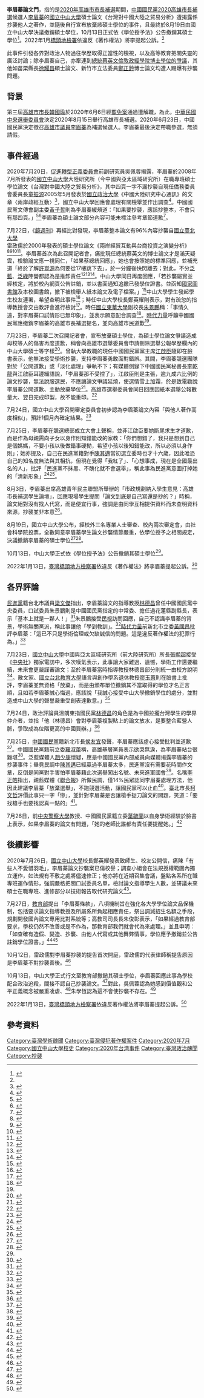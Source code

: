 '''李眉蓁論文門'''，指的是[[2020年高雄市市長補選|2020年高雄市市長補選]]期間，[[中國國民黨|中國國民黨]][[2020年高雄市市長補選|2020高雄市長補選]]候選人[[李眉蓁|李眉蓁]]的[[國立中山大學|國立中山大學]]碩士論文《台灣對中國大陸之貿易分析》遭揭露係抄襲他人之著作，並隨後自行宣布放棄該碩士學位的事件，且最終於8月19日由國立中山大學決議撤銷碩士學位，10月13日正式依《學位授予法》公告撤銷其碩士學位<ref name="國立中山大學">{{Cite web|title=公告撤銷本校社會科學院大陸研究所碩士在職專班97年6月畢業生李眉蓁之社會科學碩士學位|url=https://oaa.nsysu.edu.tw/p/406-1003-244600,r702.php?Lang=zh-tw|accessdate=2020-10-18|date=2020-10-13|publisher=國立中山大學|language=zh-tw|archive-date=2020-10-20|archive-url=https://web.archive.org/web/20201020082242/https://oaa.nsysu.edu.tw/p/406-1003-244600,r702.php?Lang=zh-tw|dead-url=no}}</ref>。2022年1月[[臺灣橋頭地方檢察署|橋頭地檢署]]依違反《著作權法》將李提起公訴。<ref  name="TCDPO220113" />

此事件引發各界對政治人物過往學歷取得正當性的檢視，以及高等教育把關失靈的廣泛討論；除李眉蓁自己，亦牽連到[[蔡英文學位門|總統蔡英文倫敦政經學院博士學位的爭議]]，其他如苗栗縣長[[徐耀昌|徐耀昌]]碩士論文、新竹市立法委員[[鄭正鈐|鄭正鈐]]博士論文均遭人踢爆有抄襲問題。

==背景==
{{main|2020年高雄市市長補選}}第三屆[[高雄市市長|高雄市市長]][[韓國瑜|韓國瑜]]於2020年6月6日經[[2020年高雄市市長韓國瑜罷免案|罷免案]]通過遭解職，為此，[[中華民國中央選舉委員會|中華民國中央選舉委員會]]決定2020年8月15日舉行高雄市長補選。2020年6月23日，中國國民黨決定徵召[[高雄市議員列表|高雄市議員]][[李眉蓁|李眉蓁]]為補選候選人。李眉蓁最後決定帶職參選，無須請假。

==事件經過==
2020年7月20日，[[促進轉型正義委員會|促進轉型正義委員會]]前副研究員吳佩蓉揭露，李眉蓁於2008年7月所發表的[[國立中山大學|國立中山大學]]大陸研究所（今中國與亞太區域研究所）在職專班碩士學位論文《台灣對中國大陸之貿易分析》，其中四頁一字不漏抄襲自現任僑務委員會委員長[[童振源|童振源]]2005年5月發表於[[國立政治大學|國立政治大學]]《中國大陸研究中心通訊》的文章〈兩岸政經互動〉<ref>{{Cite news|title=碩士論文遭爆抄襲 李眉蓁喊抱歉：被拿出來討論覺得受寵若驚|url=https://www.storm.mg/article/2869169|accessdate=2020-07-22|date=2020-07-20|language=zh-TW|author=朱冠諭|publisher=風傳媒|archive-date=2020-07-21|archive-url=https://web.archive.org/web/20200721174434/https://www.storm.mg/article/2869169|dead-url=no}}</ref>，國立中山大學回應會處理有關檢舉並作出調查<ref>{{Cite news|url=https://www.storm.mg/article/2870693|title=遭爆碩論「連抄4頁」！李眉蓁僅為「未標注」道歉　中山大學回應了|author=陳煜|date=2020-07-21|publisher=風傳媒|accessdate=2020-07-22|language=zh-tw|archive-date=2020-07-21|archive-url=https://web.archive.org/web/20200721231905/https://www.storm.mg/article/2870693|dead-url=no}}</ref>。中國國民黨文傳會副主委[[黃子哲|黃子哲]]則為李眉蓁緩頰道：「如果要抄襲，應該抄整本，不會只有那四頁。」<ref>{{Cite web |url=https://www.storm.mg/article/2873867 |title=4頁不算抄是真的？李眉蓁論文爽抄「整本123頁」　最大苦主其實是他 |accessdate=2020-07-29 |archive-date=2020-07-30 |archive-url=https://web.archive.org/web/20200730072121/https://www.storm.mg/article/2873867 |dead-url=no }}</ref><ref>{{Cite web |url=https://www.ftvnews.com.tw/news/detail/2020722P11M1 |title=黨內護航李眉蓁 「抄襲不會只抄四頁」 挨批提油救火 |accessdate=2020-08-19 |archive-date=2020-07-26 |archive-url=https://web.archive.org/web/20200726120627/https://www.ftvnews.com.tw/news/detail/2020722P11M1 |dead-url=no }}</ref>李眉蓁為碩士論文部分內容可能未標注參考章節道歉<ref>{{Cite news|url=https://www.cna.com.tw/news/aipl/202007200064.aspx|title=李眉蓁：抱歉碩士論文部分內容可能未標參考章節|author=侯文婷|date=2020-07-20|publisher=中央社|accessdate=2020-07-22|language=zh-tw|archive-date=2020-07-22|archive-url=https://web.archive.org/web/20200722073858/https://www.cna.com.tw/news/aipl/202007200064.aspx|dead-url=no}}</ref>。

7月22日，《[[鏡週刊|鏡週刊]]》再經比對發現，李眉蓁整本論文有96%內容抄襲自[[國立臺北大學|國立臺北大學]]雷政儒於2000年發表的碩士學位論文《兩岸經貿互動與台商投資之演變分析》<ref>{{Cite news|title=【獨家】【論文全抄鐵證曝光1】「4頁不算抄」是真的 爆李眉蓁論文爽抄整本123頁|url=https://www.mirrormedia.mg/story/20200721inv012/|accessdate=2020-07-22|date=2020-07-22|language=zh-TW|author=黃驛淵|publisher=鏡週刊|archive-date=2020-07-22|archive-url=https://web.archive.org/web/20200722053317/https://www.mirrormedia.mg/story/20200721inv012/|dead-url=no}}</ref><ref>{{Cite news|title=【論文全抄鐵證曝光2】有夠扯！李眉蓁按下時間停止器 8年前舊資料沒更新還照抄|url=https://www.mirrormedia.mg/story/20200721inv013/|accessdate=2020-07-22|date=2020-07-22|language=zh-TW|author=黃驛淵|publisher=鏡週刊|archive-date=2020-07-22|archive-url=https://web.archive.org/web/20200722110443/https://www.mirrormedia.mg/story/20200721inv013/|dead-url=no}}</ref><ref>{{Cite news|title=【論文全抄鐵證曝光3】李眉蓁抄襲手法曝光 3大離譜證據讓她賴不掉|url=https://www.mirrormedia.mg/story/20200721inv014/|accessdate=2020-07-22|date=2020-07-22|language=zh-TW|author=黃驛淵|publisher=鏡週刊|archive-date=2020-07-22|archive-url=https://web.archive.org/web/20200722120601/https://www.mirrormedia.mg/story/20200721inv014/|dead-url=no}}</ref><ref>{{Cite news|title=【論文全抄鐵證曝光4】李眉蓁論文全文大公開 鍵盤柯南大家來當|url=https://www.mirrormedia.mg/story/20200721inv015/|accessdate=2020-07-22|date=2020-07-22|language=zh-TW|author=黃驛淵|publisher=鏡週刊|archive-date=2020-07-22|archive-url=https://web.archive.org/web/20200722064241/https://www.mirrormedia.mg/story/20200721inv015/|dead-url=no}}</ref>。李眉蓁首次為此召開記者會，痛批現任總統蔡英文的博士論文才是滿天疑雲，檢驗論文應一視同仁，「如果蔡總統回應」，她也會按照她的標準回應，並補充道「終於了解[[許崑源|許崑源]]為何要從17樓跳下去」，於一分鐘後快閃離去；對此，不分[[泛藍|泛藍]]、[[泛綠|泛綠]]陣營都認為是推卸責任<ref>{{Cite news|url=http://www.bcc.com.tw/newsView.4300245|title=被控論文抄襲 李眉蓁：蔡英文也應說明自己論文疑雲|author=林憲源|date=2020-07-22|publisher=中國廣播公司|accessdate=2020-07-23|language=zh-tw|archive-date=2020-07-23|archive-url=https://web.archive.org/web/20200723070130/http://www.bcc.com.tw/newsView.4300245|dead-url=no}}</ref><ref>{{Cite news|title=【論文全抄鐵證曝光】李眉蓁論文抄襲硬扯蔡英文 同黨議員：快道歉面對|url=https://www.mirrormedia.mg/story/20200723edi001/|accessdate=2020-07-23|date=2020-07-23|language=zh-TW|author=謝文哲|publisher=鏡週刊|archive-date=2020-07-23|archive-url=https://web.archive.org/web/20200723064745/https://www.mirrormedia.mg/story/20200723edi001/|dead-url=no}}</ref><ref>{{Cite news|title=「有看過蔡英文論文嗎」反嗆李眉蓁 民進黨酸：這是藍營候選人的水準？|url=https://www.storm.mg/article/2874790|accessdate=2020-07-23|date=2020-07-22|language=zh-TW|author=顏振凱|publisher=風傳媒|archive-date=2020-07-22|archive-url=https://web.archive.org/web/20200722072746/https://www.storm.mg/article/2874790|dead-url=no}}</ref>。中山大學同日再度回應，「若抄襲屬實並經核定，將於校內網頁公告註銷，並以書面通知追繳已發學位證書。並函知[[中華民國國家圖書館|國家圖書館]]及本校圖書館，撤下被檢舉人紙本論文及電子檔案。」<ref>{{Cite news|title=李眉蓁論文涉抄襲 中山大：若屬實可撤銷學位|url=https://www.cna.com.tw/news/firstnews/202007225004.aspx|accessdate=2020-07-22|date=2020-07-22|language=zh-TW|author=陳朝福|publisher=中央社|archive-date=2020-07-22|archive-url=https://web.archive.org/web/20200722115430/https://www.cna.com.tw/news/firstnews/202007225004.aspx|dead-url=no}}</ref>中山大學學生發起學生校友連署，希望查明此事件<ref>{{Cite news|title=李眉蓁論文風暴 中山大學說重話：教授失職移送教評會|url=https://udn.com/news/story/120934/4723820|accessdate=2020-07-23|date=2020-07-23|publisher=聯合報|work=聯合新聞網|language=zh-TW|author1=王昭月|author2=王慧瑛|archive-date=2020-07-23|archive-url=https://web.archive.org/web/20200723104455/https://udn.com/news/story/120934/4723820|dead-url=no}}</ref>；時任中山大學校長鄭英耀則表示，對有疏忽的指導教授會交由教評會進行檢討<ref>{{cite web|url=https://www.cna.com.tw/news/aipl/202007220401.aspx|date=2020-07-22|title=李眉蓁論文疑抄襲 中山大：將檢討老師疏忽|language=zh-TW|author=陳朝福|publisher=中央社|accessdate=2020-07-30|archive-date=2020-07-25|archive-url=https://web.archive.org/web/20200725075119/https://www.cna.com.tw/news/aipl/202007220401.aspx|dead-url=no}}</ref>。時任[[國立東華大學|國立東華大學]]副校長[[朱景鵬|朱景鵬]]稱：「事情久遠，對李眉蓁口試情形已無印象」，並表示願意配合調查<ref>{{Cite news|title=【論文全抄鐵證曝光4】李眉蓁論文全文大公開 鍵盤柯南大家來當|url=https://tw.appledaily.com/politics/20200722/U7QLXECI6SIJ4TYNUXP6VLOLLM/|accessdate=2020-07-22|date=2020-07-22|language=zh-TW|author=周昭平、曾珮瑛|publisher=蘋果日報|archive-date=2020-07-22|archive-url=https://web.archive.org/web/20200722093031/https://tw.appledaily.com/politics/20200722/U7QLXECI6SIJ4TYNUXP6VLOLLM/|dead-url=no}}</ref>。[[時代力量|時代力量]]呼籲中國國民黨應撤銷李眉蓁的高雄市長補選提名，並向高雄市民道歉<ref name="shiliyuguomindang"/>。

7月23日，李眉蓁二次召開記者會，宣布放棄碩士學位，為碩士學位論文爭議造成母校等人的傷害再度道歉，稱會向高雄市選舉委員會申請刪除選舉公報學歷欄內的中山大學碩士等字樣<ref>{{Cite news|title=【論文全抄鐵證曝光】李眉蓁落淚了　宣布放棄中山大學碩士學位|url=https://www.mirrormedia.mg/story/20200723inv001/|accessdate=2020-07-23|date=2020-07-23|language=zh-TW|author=周怡孜|publisher=鏡週刊|archive-date=2020-07-23|archive-url=https://web.archive.org/web/20200723074211/https://www.mirrormedia.mg/story/20200723inv001/|dead-url=no}}</ref>。曾執大學教職的現任中國國民黨黨主席[[江啟臣|江啟臣]]隨即在臉書表示，他無法接受學術抄襲，支持李眉蓁勇敢面對錯誤。其間，李眉蓁競選團隊對於「公開道歉」或「淡化處理」爭執不下；有媒體側錄下中國國民黨秘書長[[李乾龍|李乾龍]]與江啟臣耳邊細語說，「李眉蓁那不受控了」，江啟臣則是主張，逾九成六比例的論文抄襲，無法說服選民，不應讓論文爭議延燒，使選情雪上加霜，於是致電勸說李眉蓁公開道歉、主動放棄學位<ref>{{Cite news|title=江啟臣親自致電李眉蓁 力勸公開道歉放棄學位|url=https://www.cna.com.tw/news/aipl/202007230339.aspx|accessdate=2020-07-24|date=2020-07-23|language=zh-TW|author=謝佳珍|publisher=中央社|archive-date=2020-07-23|archive-url=https://web.archive.org/web/20200723222629/https://www.cna.com.tw/news/aipl/202007230339.aspx|dead-url=no}}</ref>。高雄市選舉委員會同日回應因紙本選舉公報數量大、翌日完成印製，故不能重印。<ref>{{Cite news|title=李眉蓁放棄碩士學位 選委會：選舉公報明天印好無法刪|url=https://udn.com/news/story/120934/4724088|accessdate=2020-07-23|date=2020-07-23|publisher=聯合報|work=聯合新聞網|language=zh-TW|author=楊濡嘉|archive-date=2020-07-23|archive-url=https://web.archive.org/web/20200723094937/https://udn.com/news/story/120934/4724088|dead-url=no}}</ref>

7月24日，國立中山大學召開審定委員會初步認為李眉蓁論文內容「與他人著作高度相似」，預計1個月內確定結果。<ref>{{Cite news|title=李眉蓁論文涉抄襲 中山大學認定高度相似|url=https://www.cna.com.tw/news/firstnews/202007240226.aspx|accessdate=2020-07-25|language=zh-TW|author=侯文婷|date=2020-07-24|publisher=中央社|archive-date=2020-07-25|archive-url=https://web.archive.org/web/20200725000745/https://www.cna.com.tw/news/firstnews/202007240226.aspx|dead-url=no}}</ref>

7月25日，李眉蓁在競選總部成立大會上聲稱，並非江啟臣要她斷尾求生才道歉，而是作為母親需向子女以身作則知錯能改的家教：「你們想錯了，我只是想到自己是個媽媽，不要小孩以後做錯事硬拗，希望小孩以後知錯能改，所以必須以身作則」；她亦提及，自己在民進黨籍對手[[陳其邁|陳其邁]]當初選立委時也才十六歲，因此唯恐自己的知名度無法與其相抗，但現在覺得「我紅了」、「心想事成，現在是全國最出名的人」，批評「民進黨不抹黑、不醜化就不會選舉」，稱此事為民進黨意圖打掉她的「清新形象」<ref>{{Cite news|title=淚灑競總成立大會稱「我紅了」　李眉蓁：可能抹黑我外面有小孩|url=https://www.mirrormedia.mg/story/20200726edi002/|accessdate=2020-07-27|date=2020-07-26|language=zh-TW|author=黃雅琪|publisher=鏡週刊|archive-date=2020-07-26|archive-url=https://web.archive.org/web/20200726114741/https://www.mirrormedia.mg/story/20200726edi002/|dead-url=no}}</ref><ref>{{Cite news|title=李眉蓁自稱「全國最出名」 痛批民進黨打掉她的「清新形象」|url=https://news.ltn.com.tw/news/politics/breakingnews/3239473|accessdate=2020-07-27|date=2020-07-25|language=zh-TW|author=許麗娟|publisher=自由時報|archive-date=2020-07-27|archive-url=https://web.archive.org/web/20200727113429/https://news.ltn.com.tw/news/politics/breakingnews/3239473|dead-url=no}}</ref>。

8月3日，李眉蓁出席高雄青年民主聯盟所舉辦的「市政規劃納入學生意見：高雄市長補選學生論壇」，回應現場學生提問「論文到底是自己寫還是抄的？」時稱，論文絕對沒有找人代寫，而是便宜行事，強調是由同學互相提供資料而未查明資料來源，抄襲並非本意<ref>{{Cite news|title=學生直球問論文　李眉蓁認便宜行事再扯「同學提供資料」|url=https://www.mirrormedia.mg/story/20200804edi014/|accessdate=2020-08-09|date=2020-08-04|language=zh-TW|author=黃雅琪|publisher=鏡週刊|archive-date=2020-10-13|archive-url=https://web.archive.org/web/20201013133649/https://www.mirrormedia.mg/story/20200804edi014/|dead-url=no}}</ref>。

8月19日，國立中山大學公布，經校外三名專業人士審查、校內兩次審定會，由社會科學院投票，全數同意李眉蓁學生論文抄襲情節嚴重，依學位授予之相關規定，決議撤銷李眉蓁的碩士學位<ref>{{Cite news|title=論文抄襲「情節嚴重」　中山大學將撤銷李眉蓁碩士學位|url=https://www.mirrormedia.mg/story/20200819edi033/|accessdate=2020-08-19|date=2020-08-19|language=zh-TW|author=謝文哲|publisher=鏡週刊|archive-date=2020-10-13|archive-url=https://web.archive.org/web/20201013133703/https://www.mirrormedia.mg/story/20200819edi033/|dead-url=no}}</ref><ref>{{Cite web|title=李眉蓁論文「抄襲事證明確」 中山大學決撤碩士學位 - 政治 - 自由時報電子報|url=https://news.ltn.com.tw/news/politics/breakingnews/3265217|accessdate=2020-08-19|date=2020-08-19|last=自由時報電子報|work=自由電子報|language=zh-TW|archive-date=2020-08-20|archive-url=https://web.archive.org/web/20200820051258/https://news.ltn.com.tw/news/politics/breakingnews/3265217|dead-url=no}}</ref>。

10月13日，中山大學正式依《學位授予法》公告撤銷其碩士學位<ref name="國立中山大學" />。

2022年1月13日，[[臺灣橋頭地方檢察署|臺灣橋頭地方檢察署]]依違反《著作權法》將李眉蓁提起公訴。<ref name="TCDPO220113">{{cite web |title=橋頭地檢署檢察官偵辦高雄市議員李○○涉犯著作權 法案件，經偵查終結，依法提起公訴 |url=https://www.qtc.moj.gov.tw/media/270410/1110113%E6%A9%8B%E6%AA%A2%E6%96%B0%E8%81%9E%E7%A8%BF-%E6%A9%8B%E9%A0%AD%E5%9C%B0%E6%AA%A2%E7%BD%B2%E6%AA%A2%E5%AF%9F%E5%AE%98%E5%81%B5%E8%BE%A6%E9%AB%98%E9%9B%84%E5%B8%82%E8%AD%B0%E5%93%A1%E6%9D%8E-%E6%B6%89%E7%8A%AF%E8%91%97%E4%BD%9C%E6%AC%8A%E6%B3%95%E6%A1%88%E4%BB%B6-%E7%B6%93%E5%81%B5%E6%9F%A5%E7%B5%82%E7%B5%90-%E4%BE%9D%E6%B3%95%E6%8F%90%E8%B5%B7%E5%85%AC%E8%A8%B4.pdf |publisher=臺灣橋頭地方檢察署 |accessdate=2022-01-24 |date=2022-01-13 |language=zh-TW |archive-date=2022-01-14 |archive-url=https://web.archive.org/web/20220114052551/https://www.qtc.moj.gov.tw/media/270410/1110113%E6%A9%8B%E6%AA%A2%E6%96%B0%E8%81%9E%E7%A8%BF-%E6%A9%8B%E9%A0%AD%E5%9C%B0%E6%AA%A2%E7%BD%B2%E6%AA%A2%E5%AF%9F%E5%AE%98%E5%81%B5%E8%BE%A6%E9%AB%98%E9%9B%84%E5%B8%82%E8%AD%B0%E5%93%A1%E6%9D%8E-%E6%B6%89%E7%8A%AF%E8%91%97%E4%BD%9C%E6%AC%8A%E6%B3%95%E6%A1%88%E4%BB%B6-%E7%B6%93%E5%81%B5%E6%9F%A5%E7%B5%82%E7%B5%90-%E4%BE%9D%E6%B3%95%E6%8F%90%E8%B5%B7%E5%85%AC%E8%A8%B4.pdf }}</ref>

==各界評論==
[[民進黨|民進黨]]籍台北市議員[[梁文傑|梁文傑]]指出，李眉蓁論文的指導教授[[林德昌|林德昌]]曾任中國國民黨中央委員，口試委員朱景鵬則是中國國民黨指定的中常委、擔任過花蓮縣副縣長，表示「基本上就是一夥人！」<ref>{{Cite news|title=李眉蓁論文爆抄襲！2審查教授遭起底是國民黨籍|url=https://news.ebc.net.tw/news/politics/219426|accessdate=2020-07-23|date=2020-07-22|language=zh-TW|author=陳唐葳|publisher=東森新聞|archive-date=2020-07-23|archive-url=https://web.archive.org/web/20200723075730/https://news.ebc.net.tw/news/politics/219426|dead-url=no}}</ref>朱景鵬接受[[民視|民視]]訪問回應，自己不認識李眉蓁的背景，學術無關黨派，稱此事讓他「學到教訓」。<ref>{{Cite news|title=挨批放水李眉蓁碩士論文 口試委員朱景鵬：學到教訓|url=https://www.ftvnews.com.tw/news/detail/2020723P07M1|accessdate=2020-08-09|date=2020-07-22|language=zh-TW|author=陳韻年、蔡明政|publisher=民視新聞|archive-date=2020-10-13|archive-url=https://web.archive.org/web/20201013133655/https://www.ftvnews.com.tw/news/detail/2020723P07M1|dead-url=no}}</ref>[[時代力量|時代力量]]前新北市立委[[黃國昌|黃國昌]]批評李眉蓁：「這已不只是學術倫理或欠缺誠信的問題。這是違反著作權法的犯罪行為。」<ref name="shiliyuguomindang">{{Cite news|title=【抄襲風暴】黃國昌轟李眉蓁「犯罪行為」　時力籲國民黨：撤銷市長提名|url=https://tw.appledaily.com/politics/20200722/2PK2W5NNDHZUICWB4SPO4QRCB4/|accessdate=2020-07-22|date=2020-07-22|language=zh-TW|author=張鈜閔|publisher=蘋果日報|archive-date=2020-07-23|archive-url=https://web.archive.org/web/20200723041854/https://tw.appledaily.com/politics/20200722/2PK2W5NNDHZUICWB4SPO4QRCB4/|dead-url=no}}</ref>

7月23日，[[國立中山大學|國立中山大學]]中國與亞太區域研究所（前大陸研究所）所長[[張顯超|張顯超]]接受《[[中央社|中央社]]》獨家電訪中，多次嘆氣表示，此事讓大家難過、遺憾，學術工作還要繼續，未來會更嚴謹審論文；至於李眉蓁當時指導教授林德昌部分則統一由校方說明<ref>{{Cite news|title=獨家／李眉蓁論文爭議 中山亞太所長允檢討並嚴審論文|url=https://www.cna.com.tw/news/firstnews/202007230190.aspx|accessdate=2020-07-23|date=2020-07-23|language=zh-TW|author=王淑芬|publisher=中央社|archive-date=2020-07-23|archive-url=https://web.archive.org/web/20200723073855/https://www.cna.com.tw/news/firstnews/202007230190.aspx|dead-url=no}}</ref>。散文家、[[國立台北教育大學|國立台北教育大學]]語言與創作學系退休教授[[廖玉蕙|廖玉蕙]]則在臉書上批評，李眉蓁並無資格「放棄」，而是由頒布單位撤銷其不當取得的學位才名正言順，且如若李眉蓁誠心悔過，應該說「我誠心接受中山大學撤銷學位的處分，並對造成中山大學的聲譽嚴重受創表達歉意。」<ref>{{Cite news|title=「放棄」與「撤銷」的正本清源|url=https://www.facebook.com/liao.hui.5/posts/10158286771393080|accessdate=2020-07-23|date=2020-07-23|language=zh-TW|author=廖玉蕙|publisher=Facebook|archive-date=2020-07-25|archive-url=https://web.archive.org/web/20200725162619/https://www.facebook.com/liao.hui.5/posts/10158286771393080|dead-url=no}}</ref>

7月24日，政治評論員溫朗東指國民黨[[林德昌|林德昌]]的角色是為中國拉攏台灣學生的學界仲介者，並指「他（林德昌）會對李眉蓁複製貼上的論文放水，是要整合藍營人脈，爭取成為位階更高的中國買辦。」<ref>{{cite news |title=管仁健觀點》林德昌是為統戰才對李眉蓁的論文放水嗎？ |date=2020-07-25 |work=新頭殼newtalk |url=https://newtalk.tw/news/view/2020-07-25/441115 |accessdate=2020-10-13 |archive-date=2020-09-18 |archive-url=https://web.archive.org/web/20200918151052/https://newtalk.tw/news/view/2020-07-25/441115 |dead-url=no }}</ref>

7月25日，[[中國國民黨|中國國民黨]]籍新北市長[[侯友宜|侯友宜]]發聲，李眉蓁應該虛心接受批判並道歉<ref>{{Cite news|title=李眉蓁陷論文門輔選計畫不變？ 侯友宜親自回應|url=https://newtalk.tw/news/view/2020-07-26/441385|accessdate=2020-07-27|date=2020-07-26|language=zh-TW|author=林姸君|publisher=新頭殼|archive-date=2020-07-26|archive-url=https://web.archive.org/web/20200726180721/https://newtalk.tw/news/view/2020-07-26/441385|dead-url=no}}</ref>。中國國民黨籍前立委[[羅淑蕾|羅淑蕾]]稱，高雄基層黨員表示欲哭無淚，為李眉蓁站台很難堪<ref>{{Cite news|title=羅淑蕾爆料高雄民代說難堪 李眉蓁：只會讓藍軍更團結|url=https://news.ltn.com.tw/news/politics/breakingnews/3239502|accessdate=2020-07-27|date=2020-07-25|language=zh-TW|author=許麗娟|publisher=自由時報|archive-date=2020-07-27|archive-url=https://web.archive.org/web/20200727042141/https://news.ltn.com.tw/news/politics/breakingnews/3239502|dead-url=no}}</ref>。泛藍媒體人[[趙少康|趙少康]]懷疑，應是中國國民黨內部成員向媒體揭露李眉蓁的抄襲事件；畢竟民調中[[陳其邁|陳其邁]]已經贏過李眉蓁太多，民進黨沒有需要花時間作文章，反倒是同黨對手害怕李眉蓁藉此次選舉闖出名號、未來進軍國會<ref>{{Cite news|title=李眉蓁論文抄襲！　趙少康抖出「國民黨內暗黑內幕」：自己人咬她|url=https://www.ctwant.com/article/63662|accessdate=2020-07-27|date=2020-07-24|language=zh-TW|author=林姸君|publisher=中國時報|archive-date=2020-07-26|archive-url=https://web.archive.org/web/20200726180722/https://www.ctwant.com/article/63662|dead-url=no}}</ref>。名嘴[[李正皓|李正皓]]指出，親藍媒體《[[聯合報|聯合報]]》所做民調，僅14%民眾認同李眉蓁處理方法，他因此建議李眉蓁「放棄選舉」，不跑競選活動，讓國民黨可以止血<ref>{{Cite news|title=李眉蓁最新民調嚇死人 李正皓爆她的下一步|url=https://www.chinatimes.com/realtimenews/20200724005603-260407?chdtv|accessdate=2020-07-27|date=2020-07-24|language=zh-TW|author=黃麗蓉|publisher=中國時報|archive-date=2020-07-27|archive-url=https://web.archive.org/web/20200727001848/https://www.chinatimes.com/realtimenews/20200724005603-260407?chdtv|dead-url=no}}</ref>。臺北市長[[柯文哲|柯文哲]]評價此事只一字「慘」，並針對李眉蓁是否讓槍手捉刀論文的問題，笑道：「要找槍手也要找認真一點的」<ref>{{Cite news|title=李眉蓁論文涉抄襲 柯文哲「慘」一個字形容|url=https://www.cna.com.tw/news/aipl/202007250165.aspx|accessdate=2020-07-27|date=2020-07-25|language=zh-TW|author=陳朝福、侯文婷|publisher=中央社|archive-date=2020-07-27|archive-url=https://web.archive.org/web/20200727035017/https://www.cna.com.tw/news/aipl/202007250165.aspx|dead-url=no}}</ref>。

7月26日，前[[中央警察大學|中央警察大學]]教授、中國國民黨籍立委[[葉毓蘭|葉毓蘭]]以自身學術經驗於臉書上表示，如果李眉蓁的論文有問題，「她的老師比誰都有責任要提醒她。」<ref>{{Cite news|title=李眉蓁論文96%抄襲　葉毓蘭：她老師有責任提醒她|url=https://tw.appledaily.com/politics/20200727/2XZX5AT7GBK4PCJDPWBKOJBWFA/|accessdate=2020-07-28|date=2020-07-27|language=zh-TW|author=綜合報導|publisher=蘋果日報|archive-date=2020-07-27|archive-url=https://web.archive.org/web/20200727235020/https://tw.appledaily.com/politics/20200727/2XZX5AT7GBK4PCJDPWBKOJBWFA/|dead-url=no}}</ref>

== 後續影響 ==
2020年7月26日，[[國立中山大學|國立中山大學]]校長鄭英耀發表致師生、校友公開信，痛陳「有些人不愛惜羽毛」，李眉蓁論文抄襲案已傷校譽；調查小組會在法規授權範圍內獨立運作，如法規有不敷之處將儘速修正；他亦將在近期召集會議，盤點各系所在職專班運作情形，強調嚴格把關口試委員名單，檢討論文指導學生人數，並研議未來碩士在職專班、進修部分以技術報告取代研究論文<ref>{{Cite news|title=【李眉蓁論文風波】「對校譽已造傷害」　中山大學校長憤：為何有人不愛惜羽毛|url=https://www.upmedia.mg/news_info.php?SerialNo=92404|accessdate=2020-07-26|date=2020-07-26|language=zh-TW|author=蔡沁縈|publisher=上報|archive-date=2020-07-26|archive-url=https://web.archive.org/web/20200726081814/https://www.upmedia.mg/news_info.php?SerialNo=92404|dead-url=no}}</ref>。

7月27日，[[中華民國教育部|教育部]]提出「李眉蓁條款」，八項機制旨在強化各大學學位論文品保機制，包括要求論文指導教授及所屬系所負起相應責任，祭出調減招生名額之手段，規劃開發國內論文專用比對系統等；高教司司長長朱俊彰表示，「如果經過教育部要求，學校仍然不改善或是不作為，那教育部我們就會代為來處理。」並且申明：「如查確有造假、變造、抄襲、由他人代寫或其他舞弊情事，學位應予撤銷並公告註銷學位證書。」<ref>{{Cite news|title=杜絕論文抄襲歪風！教育部祭出「李眉蓁條款」教授、學校都要負責|url=https://www.ftvnews.com.tw/news/detail/2020727W0121|accessdate=2020-07-28|date=2020-07-27|language=zh-TW|author=綜合報導|publisher=民視|archive-date=2020-07-27|archive-url=https://web.archive.org/web/20200727235024/https://www.ftvnews.com.tw/news/detail/2020727W0121|dead-url=no}}</ref><ref>{{Cite news|title=教育部：學生違反學術倫理 教授應負責|url=https://news.pts.org.tw/article/488644?fbclid=IwAR2VfqrECyAsaRT8kQecF-To1zLwj60ZKzRffMUv_3TF0jgpZIIpHlMsjIU|accessdate=2020-07-28|date=2020-07-28|language=zh-TW|author=林曉慧、沈志明、朱鳳治、吳其昌|publisher=公視|archive-date=2020-07-28|archive-url=https://web.archive.org/web/20200728131545/https://news.pts.org.tw/article/488644?fbclid=IwAR2VfqrECyAsaRT8kQecF-To1zLwj60ZKzRffMUv_3TF0jgpZIIpHlMsjIU|dead-url=no}}</ref>

10月12日，雷政儒對李眉蓁抄襲的提吿首次開庭，雷政儒的代表律師稱提吿原因是李眉蓁不對抄襲善後。<ref>{{Cite news|title=李眉蓁論文涉抄襲曝已被提告 地檢首次開庭她卻未到|url=https://udn.com/news/story/6656/4932704|accessdate=2020-10-13|date=2020-10-13|publisher=聯合報|work=聯合新聞網|language=zh-TW|archive-date=2020-10-13|archive-url=https://web.archive.org/web/20201013133651/https://udn.com/news/story/6656/4932704|dead-url=no}}</ref>

10月13日，中山大學正式行文至教育部撤銷其碩士學位，李眉蓁回應此事為學校配合政治追殺，間接不認自己抄襲論文。<ref>{{Cite news|title=李眉蓁碩士論文被認抄襲 中山大學正式撤銷學位|url=https://udn.com/news/story/6656/4932032|accessdate=2020-10-13|date=2020-10-13|publisher=聯合報|work=聯合新聞網|language=zh-TW|archive-date=2020-12-08|archive-url=https://web.archive.org/web/20201208002437/https://udn.com/news/story/6656/4932032|dead-url=no}}</ref>對此，吳佩蓉認為她感到價值觀和公平正義概念被嚴重凌虐、<ref>{{Cite news|title=李眉蓁反轟中山校長 論文吹哨者傻眼：我們究竟看到了什麼啊？|url=https://news.ltn.com.tw/news/politics/breakingnews/3320284|accessdate=2020-10-14|date=2020-10-13|publisher=自由時報|work=自由電子報|language=zh-TW|archive-date=2020-10-14|archive-url=https://web.archive.org/web/20201014121517/https://news.ltn.com.tw/news/politics/breakingnews/3320284|dead-url=no}}</ref>朱學恆認為這不會使抄襲不存在。<ref>{{Cite web|title=李眉蓁學位被撤嗆校長 宅神：就算他昨晚睡在其邁床上你還是抄襲啊|url=https://newtalk.tw/news/view/2020-10-14/478897|accessdate=2020-10-14|date=2020-10-14|work=新頭殼 Newtalk|language=zh-TW|archive-date=2020-10-14|archive-url=https://web.archive.org/web/20201014121516/https://newtalk.tw/news/view/2020-10-14/478897|dead-url=no}}</ref>

2022年1月13日，[[臺灣橋頭地方檢察署|臺灣橋頭地方檢察署]]依違反著作權法將李眉蓁提起公訴。<ref>{{cite web |title=橋頭地檢署檢察官偵辦高雄市議員李○○涉犯著作權 法案件，經偵查終結，依法提起公訴 |url=https://www.qtc.moj.gov.tw/media/270410/1110113%E6%A9%8B%E6%AA%A2%E6%96%B0%E8%81%9E%E7%A8%BF-%E6%A9%8B%E9%A0%AD%E5%9C%B0%E6%AA%A2%E7%BD%B2%E6%AA%A2%E5%AF%9F%E5%AE%98%E5%81%B5%E8%BE%A6%E9%AB%98%E9%9B%84%E5%B8%82%E8%AD%B0%E5%93%A1%E6%9D%8E-%E6%B6%89%E7%8A%AF%E8%91%97%E4%BD%9C%E6%AC%8A%E6%B3%95%E6%A1%88%E4%BB%B6-%E7%B6%93%E5%81%B5%E6%9F%A5%E7%B5%82%E7%B5%90-%E4%BE%9D%E6%B3%95%E6%8F%90%E8%B5%B7%E5%85%AC%E8%A8%B4.pdf |publisher=臺灣橋頭地方檢察署 |accessdate=2022-01-14 |date=2022-01-13 |language=zh-TW |archive-date=2022-01-14 |archive-url=https://web.archive.org/web/20220114052551/https://www.qtc.moj.gov.tw/media/270410/1110113%E6%A9%8B%E6%AA%A2%E6%96%B0%E8%81%9E%E7%A8%BF-%E6%A9%8B%E9%A0%AD%E5%9C%B0%E6%AA%A2%E7%BD%B2%E6%AA%A2%E5%AF%9F%E5%AE%98%E5%81%B5%E8%BE%A6%E9%AB%98%E9%9B%84%E5%B8%82%E8%AD%B0%E5%93%A1%E6%9D%8E-%E6%B6%89%E7%8A%AF%E8%91%97%E4%BD%9C%E6%AC%8A%E6%B3%95%E6%A1%88%E4%BB%B6-%E7%B6%93%E5%81%B5%E6%9F%A5%E7%B5%82%E7%B5%90-%E4%BE%9D%E6%B3%95%E6%8F%90%E8%B5%B7%E5%85%AC%E8%A8%B4.pdf }}</ref>

== 參考資料 ==
{{reflist|30em}}

{{2020年高雄市市長補選}}
{{國立中山大學}}

[[Category:臺灣學術醜聞|Category:臺灣學術醜聞]]
[[Category:臺灣侵犯著作權案件|Category:臺灣侵犯著作權案件]]
[[Category:2020年7月|Category:2020年7月]]
[[Category:國立中山大學校史|Category:國立中山大學校史]]
[[Category:2020年台湾事件|Category:2020年台湾事件]]
[[Category:臺灣政治醜聞|Category:臺灣政治醜聞]]
[[Category:抄襲|Category:抄襲]]